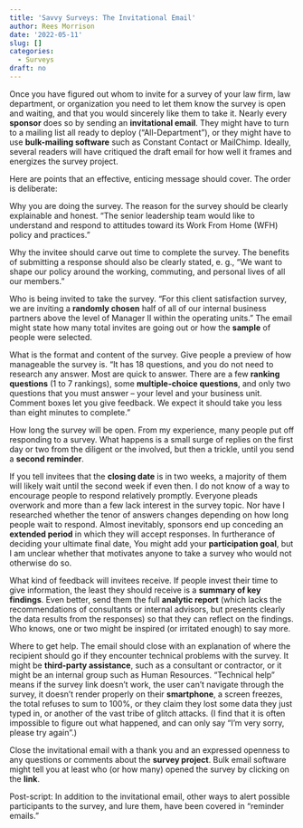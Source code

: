 ```yaml
---
title: 'Savvy Surveys: The Invitational Email'
author: Rees Morrison
date: '2022-05-11'
slug: []
categories:
  - Surveys
draft: no
---
```


Once you have figured out whom to invite for a survey of your law firm, law department, or organization you need to let them know the survey is open and waiting, and that you would sincerely like them to take it.  Nearly every **sponsor** does so by sending an **invitational email**.   They might have to turn to a mailing list all ready to deploy (“All-Department”), or they might have to use **bulk-mailing software** such as Constant Contact or MailChimp.  Ideally, several readers will have critiqued the draft email for how well it frames and energizes the survey project. 

<!--more-->

Here are points that an effective, enticing message should cover.  The order is deliberate:

Why you are doing the survey.  The reason for the survey should be clearly explainable and honest.  “The senior leadership team would like to understand and respond to attitudes toward its Work From Home (WFH) policy and practices.”  

Why the invitee should carve out time to complete the survey.  The benefits of submitting a response should also be clearly stated, e. g., “We want to shape our policy around the working, commuting, and personal lives of all our members.”

Who is being invited to take the survey.  “For this client satisfaction survey, we are inviting a **randomly chosen** half of all of our internal business partners above the level of Manager II within the operating units.”  The email might state how many total invites are going out or how the **sample** of people were selected.

What is the format and content of the survey.  Give people a preview of how manageable the survey is.  “It has 18 questions, and you do not need to research any answer.  Most are quick to answer.  There are a few **ranking questions** (1 to 7 rankings), some **multiple-choice questions**, and only two questions that you must answer – your level and your business unit.  Comment boxes let you give feedback.  We expect it should take you less than eight minutes to complete.”

How long the survey will be open.  From my experience, many people put off responding to a survey.  What happens is a small surge of replies on the first day or two from the diligent or the involved, but then a trickle, until you send a **second reminder**.  

If you tell invitees that the **closing date** is in two weeks, a majority of them will likely wait until the second week if even then.  I do not know of a way to encourage people to respond relatively promptly.  Everyone pleads overwork and more than a few lack interest in the survey topic.   Nor have I researched whether the tenor of answers changes depending on how long people wait to respond.  Almost inevitably, sponsors end up conceding an **extended period** in which they will accept responses.  In furtherance of deciding your ultimate final date, You might add your **participation goal**, but I am unclear whether that motivates anyone to take a survey who would not otherwise do so.

What kind of feedback will invitees receive.  If people invest their time to give information, the least they should receive is a **summary of key findings**.  Even better, send them the full **analytic report** (which lacks the recommendations of consultants or internal advisors, but presents clearly the data results from the responses)  so that they can reflect on the findings.  Who knows, one or two might be inspired (or irritated enough) to say more.

Where to get help.  The email should close with an explanation of where the recipient should go if they encounter technical problems with the survey.  It might be **third-party assistance**, such as a consultant or contractor, or it might be an internal group such as Human Resources.  “Technical help” means if the survey link doesn’t work, the user can’t navigate through the survey, it doesn’t render properly on their **smartphone**, a screen freezes, the total refuses to sum to 100%, or they claim they lost some data they just typed in, or another of the vast tribe of glitch attacks.  (I find that it is often impossible to figure out what happened, and can only say “I’m very sorry, please try again”.)   

Close the invitational email with a thank you and an expressed openness to any questions or comments about the **survey project**.  Bulk email software might tell you at least who (or how many) opened the survey by clicking on the **link**.

Post-script:  In addition to the invitational email, other ways to alert possible participants to the survey, and lure them, have been covered in “reminder emails.”

